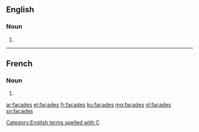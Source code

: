 ==English==

===Noun===
{{head|en|plural}}

# {{plural of|façade|lang=en}}

[[Category:English terms spelled with Ç]]

----

==French==

===Noun===
{{head|fr|plural}} {{f-p}}

# {{plural of|façade|lang=fr}}

[[ar:façades]]
[[el:façades]]
[[fr:façades]]
[[ku:façades]]
[[mg:façades]]
[[nl:façades]]
[[sv:façades]]